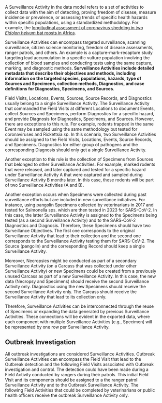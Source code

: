 <!-- # Surveillance Activity {.unnumbered} -->

A Surveillance Activity in the data model refers to a set of activities to collect data with the aim of detecting, proving freedom of disease, measure incidence or prevalence, or assessing trends of specific health hazards within specific populations, using a standardized methodology. For example, the [longitudinal assessment of coronavirus shedding in two *Eidolon helvum* bat roosts in Africa](https://journals.plos.org/plosone/article?id=10.1371/journal.pone.0274490).

Surveillance Activities can encompass targeted surveillance, scanning surveillance, citizen science monitoring, freedom of disease assessments, ranger patrols, and others. An example is a capture-mark-recapture study targeting lead accumulation in a specific vulture population involving the collection of blood samples and conducting tests using the same capture, marking, and diagnostic methods. **Surveillance Activities include detailed metadata that describe their objectives and methods, including information on the targeted species, populations, hazards, type of Sources and Specimens, collection methods, Diagnostics, and case definitions for Diagnostics, Specimens, and Sources**. 

Field Visits, Locations, Events, Sources, Source Records, and Diagnostics usually belong to a single Surveillance Activity. The Surveillance Activity that commanded the Field Visits at different Locations to document Events, collect Sources and Specimens, perform Diagnostics for a specific hazard, and provide Diagnosis for Diagnostics, Specimens, and Sources. However, there are exceptions to this rule. For example, rodents trapped in the same Event may be sampled using the same methodology but tested for coronaviruses and Rickettsia *sp*. In this scenario, two Surveillance Activities should be assigned to the Field Visits, Locations, Events, Source Records, and Specimens. Diagnostics for either group of pathogens and the corresponding Diagnosis should only get a single Surveillance Activity. 

Another exception to this rule is the collection of Specimens from Sources that belonged to other Surveillance Activities. For example, marked rodents that were released, and later captured and tested for a specific hazard under Surveillance Activity A that were captured and sampled during Surveillance Activity B months later. In this case, these rodents will be part of two Surveillance Activities (A and B).

Another exception occurs when Specimens were collected during past surveillance efforts but are included in new surveillance initiatives. For instance, using pangolin Specimens collected by veterinarians in 2017 and tested for Salmonella sps. which are then tested in 2023 for SARS-CoV-2. In this case, the latter Surveillance Activity is assigned to the Specimens being tested (as a second Surveillance Activity) and to the SARS-CoV-2 Diagnostics and Diagnosis. Therefore, these Specimens should have two Surveillance Objectives. The first one corresponds to the original Surveillance Activity that lead to their collection and the second one corresponds to the Surveillance Activity testing them for SARS-CoV-2. The Source (pangolin) and the corresponding Record should keep a single Surveillance Activity.

Moreover, Necropsies might be conducted as part of a secondary Surveillance Activity (on a Carcass that was collected under other Surveillance Activity) or new Specimens could be created from a previously unused Carcass as part of a new Surveillance Activity. In this case, the new data (Necropsy and Specimens) should receive the second Surveillance Activity only. Diagnostics using the new Specimens should receive the second Surveillance Activity only. The Carcass should receive the Surveillance Activity that lead to its collection only.

Therefore, Surveillance Activities can be interconnected through the reuse of Specimens or expanding the data generated by previous Surveillance Activities. These connections will be evident in the exported data, where each component with multiple Surveillance Activities (e.g., Specimen) will be represented by one row per Surveillance Activity. 

## Outbreak Investigation

All outbreak investigations are considered Surveillance Activities. Outbreak Surveillance Activities can encompass the Field Visit that lead to the Outbreak detection and the following Field Visits associated with Outbreak investigation and control. The detection could have been made during a Field Activity conducted by rangers during their patrols. This initial Field Visit and its components should be assigned to a the ranger patrol Surveillance Activity and to the Outbreak Surveillance Activity. The following Field Activities that could be completed by veterinarians or public health officers receive the outbreak Surveillance Activity only.  
